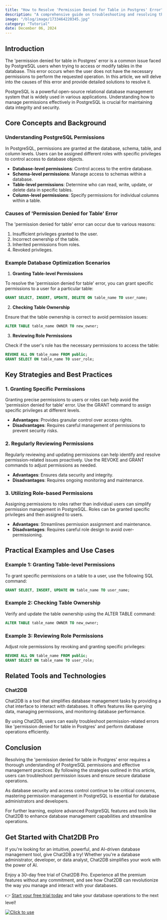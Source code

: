 ```yaml
---
title: "How to Resolve 'Permission Denied for Table in Postgres' Error"
description: "A comprehensive guide on troubleshooting and resolving the 'permission denied for table in Postgres' error in PostgreSQL databases."
image: "/blog/image/1733464220345.jpg"
category: "Tutorial"
date: December 06, 2024
---
```


## Introduction

The 'permission denied for table in Postgres' error is a common issue faced by PostgreSQL users when trying to access or modify tables in the database. This error occurs when the user does not have the necessary permissions to perform the requested operation. In this article, we will delve into the causes of this error and provide detailed solutions to resolve it.

PostgreSQL is a powerful open-source relational database management system that is widely used in various applications. Understanding how to manage permissions effectively in PostgreSQL is crucial for maintaining data integrity and security.

## Core Concepts and Background

### Understanding PostgreSQL Permissions

In PostgreSQL, permissions are granted at the database, schema, table, and column levels. Users can be assigned different roles with specific privileges to control access to database objects.

- **Database-level permissions**: Control access to the entire database.
- **Schema-level permissions**: Manage access to schemas within a database.
- **Table-level permissions**: Determine who can read, write, update, or delete data in specific tables.
- **Column-level permissions**: Specify permissions for individual columns within a table.

### Causes of 'Permission Denied for Table' Error

The 'permission denied for table' error can occur due to various reasons:

1. Insufficient privileges granted to the user.
2. Incorrect ownership of the table.
3. Inherited permissions from roles.
4. Revoked privileges.

### Example Database Optimization Scenarios

1. **Granting Table-level Permissions**

To resolve the 'permission denied for table' error, you can grant specific permissions to a user for a particular table:

```sql
GRANT SELECT, INSERT, UPDATE, DELETE ON table_name TO user_name;
```

2. **Checking Table Ownership**

Ensure that the table ownership is correct to avoid permission issues:

```sql
ALTER TABLE table_name OWNER TO new_owner;
```

3. **Reviewing Role Permissions**

Check if the user's role has the necessary permissions to access the table:

```sql
REVOKE ALL ON table_name FROM public;
GRANT SELECT ON table_name TO user_role;
```

## Key Strategies and Best Practices

### 1. Granting Specific Permissions

Granting precise permissions to users or roles can help avoid the 'permission denied for table' error. Use the GRANT command to assign specific privileges at different levels.

- **Advantages**: Provides granular control over access rights.
- **Disadvantages**: Requires careful management of permissions to prevent security risks.

### 2. Regularly Reviewing Permissions

Regularly reviewing and updating permissions can help identify and resolve permission-related issues proactively. Use the REVOKE and GRANT commands to adjust permissions as needed.

- **Advantages**: Ensures data security and integrity.
- **Disadvantages**: Requires ongoing monitoring and maintenance.

### 3. Utilizing Role-based Permissions

Assigning permissions to roles rather than individual users can simplify permission management in PostgreSQL. Roles can be granted specific privileges and then assigned to users.

- **Advantages**: Streamlines permission assignment and maintenance.
- **Disadvantages**: Requires careful role design to avoid over-permissioning.

## Practical Examples and Use Cases

### Example 1: Granting Table-level Permissions

To grant specific permissions on a table to a user, use the following SQL command:

```sql
GRANT SELECT, INSERT, UPDATE ON table_name TO user_name;
```

### Example 2: Checking Table Ownership

Verify and update the table ownership using the ALTER TABLE command:

```sql
ALTER TABLE table_name OWNER TO new_owner;
```

### Example 3: Reviewing Role Permissions

Adjust role permissions by revoking and granting specific privileges:

```sql
REVOKE ALL ON table_name FROM public;
GRANT SELECT ON table_name TO user_role;
```

## Related Tools and Technologies

### Chat2DB

Chat2DB is a tool that simplifies database management tasks by providing a chat interface to interact with databases. It offers features like querying data, managing permissions, and monitoring database performance.

By using Chat2DB, users can easily troubleshoot permission-related errors like 'permission denied for table in Postgres' and perform database operations efficiently.

## Conclusion

Resolving the 'permission denied for table in Postgres' error requires a thorough understanding of PostgreSQL permissions and effective management practices. By following the strategies outlined in this article, users can troubleshoot permission issues and ensure secure database operations.

As database security and access control continue to be critical concerns, mastering permission management in PostgreSQL is essential for database administrators and developers.

For further learning, explore advanced PostgreSQL features and tools like Chat2DB to enhance database management capabilities and streamline operations.

## Get Started with Chat2DB Pro

If you're looking for an intuitive, powerful, and AI-driven database management tool, give Chat2DB a try! Whether you're a database administrator, developer, or data analyst, Chat2DB simplifies your work with the power of AI.

Enjoy a 30-day free trial of Chat2DB Pro. Experience all the premium features without any commitment, and see how Chat2DB can revolutionize the way you manage and interact with your databases.

👉 [Start your free trial today](https://chat2db.ai/pricing) and take your database operations to the next level!


[![Click to use](/image/blog/bg/chat2db.jpg)](https://chat2db.ai/)
